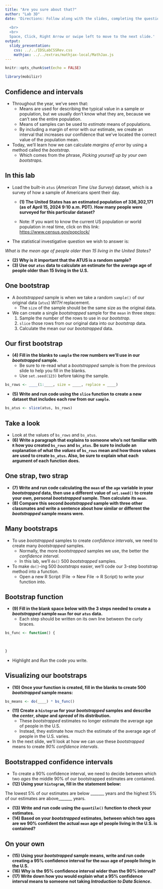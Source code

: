 ```yaml
---
title: "Are you sure about that?"
author: "Lab 3D"
date: 'Directions: Follow along with the slides, completing the questions in <font color=#25679E><b>blue</b></font> on your computer, and answering the questions in **red** in your journal.  
  
  <br>
  <br>
  Space, Click, Right Arrow or swipe left to move to the next slide.'
output: 
  slidy_presentation: 
    css: ../../IDSLabCSSRev.css
    mathjax: ../../extras/mathjax-local/MathJax.js
---
```


```r
knitr::opts_chunk$set(echo = FALSE)
```

```r
library(mobilizr)
```

## Confidence and intervals

- Throughout the year, we've seen that:
    - Means are used for describing the typical value in a sample or population, but we usually don't know what they are, because we can't see the entire population.
    - Means of samples can be used to _estimate_ means of populations.
    - By including a margin of error with our estimate, we create an interval that increases our confidence that we've located the correct value of the population mean.
- Today, we'll learn how we can calculate _margins of error_ by using a method called the _bootstrap_.
    - Which comes from the phrase, _Picking yourself up by your own bootstraps_.


## In this lab

- <span class="blue">Load the built-in `atus` (_American Time Use Survey_) dataset, which is a survey of how a sample of Americans spent their day.</span>
    - **(1) The United States has an estimated population of 336,302,171 (as of April 15, 2024 9:10 a.m. PDT). How many people were surveyed for this particular dataset?**
    
    - Note: If you want to know the current US population or world population in real time, click on this link: [https://www.census.gov/popclock/](https://www.census.gov/popclock/)

- The statistical investigative question we wish to answer is:

_What is the mean age of people older than 15 living in the United States?_

- **(2) Why is it important that the ATUS is a random sample?**
- **(3) Use our `atus` data to calculate an estimate for the average age of people older than 15 living in the U.S.**


## One bootstrap

- A _bootstrapped_ sample is when we take a random `sample()` of our original data (`atus`) _WITH_ replacement.
    - The `size` of the sample should be the same size as the original data.
- We can create a single _bootstrapped_ sample for the `mean` in three steps:
    1. Sample the number of the rows to use in our _bootstrap_.
    2. `slice` those rows from our original data into our _bootstrap_ data.
    3. Calculate the mean our our _bootstrapped_ data.
    

## Our first bootstrap

- **(4) Fill in the blanks to `sample` the row numbers we'll use in our _bootstrapped_ sample.**
    - Be sure to re-read what a _bootstrapped_ sample is from the previous slide to help you fill in the blanks.
    - Use `set.seed(123)` before taking the sample.

```r
bs_rows <- ____(1:____, size = ____, replace = ____)
```

- **(5) Write and run code using the `slice` function to create a new dataset that includes each row from our `sample`.**

```r
bs_atus <- slice(atus, bs_rows)
```


## Take a look

- Look at the values of `bs_rows` and `bs_atus`.
- **(6) Write a paragraph that explains to someone who's not familiar with `R` how you created `bs_rows` and `bs_atus`. Be sure to include an explanation of what the _values_ of `bs_rows` mean and how those values are used to create `bs_atus`. Also, be sure to explain what each argument of each function does.**


## One strap, two strap

- **(7) Write and run code calculating the `mean` of the `age` variable in your _bootstrapped_ data, then use a different value of `set.seed()` to create your own, personal _bootstrapped_ sample. Then calculate its `mean`.**
- **(8) Compare this second _bootstrapped_ sample with three other classmates and write a sentence about how similar or different the _bootstrapped_ sample means were.**


## Many bootstraps

- To use _bootstrapped_ samples to create _confidence intervals_, we need to create many _bootstrapped_ samples.
    - Normally, the more _bootstrapped_ samples we use, the better the _confidence interval_.
    - In this lab, we'll `do()` 500 _bootstrapped_ samples.
- To make `do()`-ing 500 _bootstraps_ easier, we'll code our 3-step bootstrap method into a function.
    - <span class="blue">Open a new R Script (File -> New File -> R Script) to write your function into.</span>
    

## Bootstrap function

- **(9) Fill in the blank space below with the 3 steps needed to create a _bootstrapped_ sample `mean` for our `atus` data.**
    - Each step should be written on its own line between the curly braces.

```r
bs_func <- function() {
    
    
    
}
```

- <span class="blue">Highlight and _Run_ the code you write. </span>


## Visualizing our bootstraps

- **(10) Once your function is created, fill in the blanks to create 500 _bootstrapped_ sample means:**

```r
bs_means <- do(____) * bs_func()
```

- **(11) Create a `histogram` for your _bootstrapped_ samples and describe the _center_, _shape_ and _spread_ of its distribution.**
    - These _bootstrapped_ estimates no longer estimate the average age of people in the U.S.
    - Instead, they estimate how much the estimate of the average age of people in the U.S. varies.
- In the next slide, we'll look at how we can use these _bootstrapped_ means to create _90% confidence intervals_.


## Bootstrapped confidence intervals
    
- To create a 90% confidence interval, we need to decide between which two _ages_ the middle 90% of our bootstrapped estimates are contained.
- **(12) Using your `histogram`, fill in the statement below:**

The lowest 5% of our estimates are below _______ years and the highest 5% of our estimates are above_______ years.

- **(13) Write and run code using the `quantile()` function to check your estimates.**
- **(14) Based on your _bootstrapped_ estimates, between which two ages are we 90% confident the actual `mean` age of people living in the U.S. is contained?**


## On your own

- **(15) Using your _bootstrapped_ sample means, write and run code creating a 95% confidence interval for the `mean` age of people living in the U.S.**
- **(16) Why is the 95% confidence interval wider than the 90% interval?**
- **(17) Write down how you would explain what a 95% confidence interval means to someone not taking _Introduction to Data Science_.**
